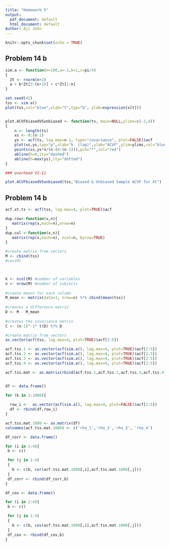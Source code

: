 ```yaml
---
title: "Homework 5"
output:
  pdf_document: default
  html_document: default
Author: Aji John
---
```


```r
knitr::opts_chunk$set(echo = TRUE)
```

## Problem 14 b



```r
sim.a <- function(n=100,a=-2,b=1,c=pi/4)
{
  Zt <- rnorm(n+2)
  a + b*Zt[3:(n+2)] + c*Zt[1:n]
}

set.seed(42)
tss <- sim.a()
plot(tss,col="blue",xlab="t",typ="b", ylab=expression(x[t]))


plot.ACVFbiasedVSunbiased <- function(ts, main=NULL,ylims=c(-2,4))
{
    n <- length(ts)
    xs <- 0:(n-1)
    ys <- acf(ts, lag.max=n-1, type="covariance", plot=FALSE)$acf
    plot(xs,ys,typ="p",xlab="h  (lag)",ylab="ACVF",ylim=ylims,col="blue",main=main)
    points(xs,ys*n/(n-(0:(n-1))),pch="*",col="red")
    abline(h=0,lty="dashed")
    abline(h=max(ys),lty="dotted")
}

### overhead VI-11

plot.ACVFbiasedVSunbiased(tss,"Biased & Unbiased Sample ACVF for Xt")

```

## Problem 14 b


```r

acf.xt.ts <- acf(tss, lag.max=4, plot=TRUE)$acf


```

```r

dup.row<-function(x,n){
   matrix(rep(x,each=n),nrow=n)
}
dup.col <-function(x,n){
   matrix(rep(x,each=n), ncol=n, byrow=TRUE)
}

```

```r

#create matrix from vectors
M <- cbind(tss)
#cov(M)



k <- ncol(M) #number of variables
n <- nrow(M) #number of subjects
 
#create means for each column
M_mean <- matrix(data=1, nrow=n) %*% cbind(mean(tss)) 
 
#creates a difference matrix
D <- M - M_mean
 
#creates the covariance matrix
C <- (n-1)^-1* t(D) %*% D
```


```r

#create matrix from vectors
as.vector(acf(tss, lag.max=4, plot=TRUE)$acf[2:5])

acf.tss.1 <- as.vector(acf(sim.a(), lag.max=4, plot=TRUE)$acf[2:5])
acf.tss.2 <- as.vector(acf(sim.a(), lag.max=4, plot=TRUE)$acf[2:5])
acf.tss.3 <- as.vector(acf(sim.a(), lag.max=4, plot=TRUE)$acf[2:5])
acf.tss.4 <- as.vector(acf(sim.a(), lag.max=4, plot=TRUE)$acf[2:5])

acf.tss.mat <- as.matrix(rbind(acf.tss.1,acf.tss.2,acf.tss.3,acf.tss.4))


df <- data.frame()

for (k in 1:1000){
  
  row_i <-  as.vector(acf(sim.a(), lag.max=4, plot=FALSE)$acf[2:5])
  df <- rbind(df,row_i)
}

acf.tss.mat.1000 <- as.matrix(df)
colnames(acf.tss.mat.1000) <- c('rho_1','rho_2','rho_3', 'rho_4')

df_corr <- data.frame()

for (i in 1:4){
 b <- c()

 for (j in 1:4)
 {
   b <- c(b, cor(acf.tss.mat.1000[,i],acf.tss.mat.1000[,j]))  
 }
 df_corr <- rbind(df_corr,b)
}

df_cov <- data.frame()

for (i in 1:4){
 b <- c()

 for (j in 1:4)
 {
   b <- c(b, cov(acf.tss.mat.1000[,i],acf.tss.mat.1000[,j]))  
 }
 df_cov <- rbind(df_cov,b)
}

```